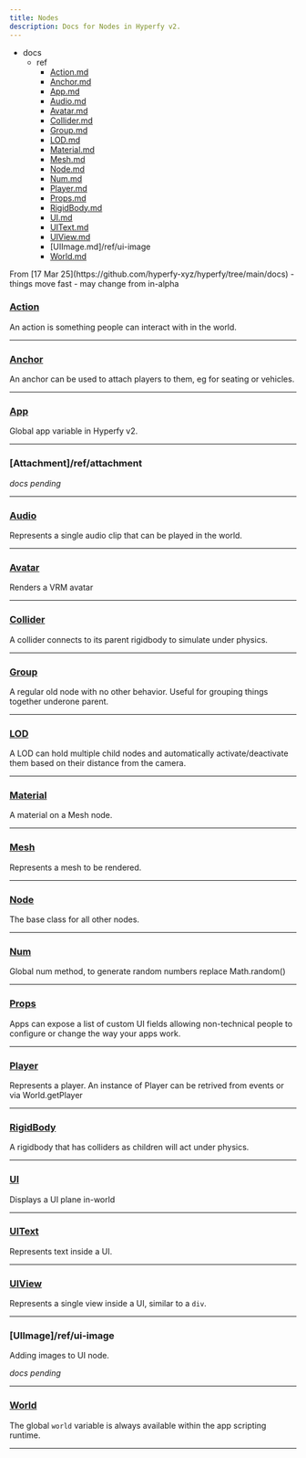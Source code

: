 ```yaml
---
title: Nodes
description: Docs for Nodes in Hyperfy v2.
---
```


<FileTree>

- docs
  - ref
    - [Action.md](/ref/action/)
    - [Anchor.md](/ref/anchor)
    - [App.md](/ref/app)
    - [Audio.md](/ref/audio)
    - [Avatar.md](/ref/avatar)
    - [Collider.md](/ref/collider)
    - [Group.md](/ref/group)
    - [LOD.md](/ref/lod)
    - [Material.md](/ref/material)
    - [Mesh.md](/ref/mesh)
    - [Node.md](/ref/node)
    - [Num.md](/ref/num)
    - [Player.md](/ref/player)
    - [Props.md](/ref/props)
    - [RigidBody.md](/ref/rigid-body)
    - [UI.md](/ref/ui)
    - [UIText.md](/ref/ui-text)
    - [UIView.md](/ref/ui-view)
    - [UIImage.md]/ref/ui-image
    - [World.md](/ref/world)


</FileTree>


<Aside type="caution">
From [17 Mar 25](https://github.com/hyperfy-xyz/hyperfy/tree/main/docs)  - things move fast - may change from in-alpha
</Aside>


### [Action](/ref/action)

An action is something people can interact with in the world.

---

### [Anchor](/ref/anchor)

An anchor can be used to attach players to them, eg for seating or vehicles.

---

### [App](/ref/app)
Global app variable in Hyperfy v2.

---

### [Attachment]/ref/attachment

*docs pending*

---

### [Audio](/ref/audio)
Represents a single audio clip that can be played in the world.

---

### [Avatar](/ref/avatar)
Renders a VRM avatar

---

### [Collider](/ref/collider)
A collider connects to its parent rigidbody to simulate under physics.

---

### [Group](/ref/group)
A regular old node with no other behavior. Useful for grouping things together underone parent.

---

### [LOD](/ref/lod)
A LOD can hold multiple child nodes and automatically activate/deactivate them based on their distance from the camera.

---

### [Material](/ref/material)
A material on a Mesh node.

---

### [Mesh](/ref/mesh)
Represents a mesh to be rendered.

---

### [Node](/ref/node)
The base class for all other nodes.

---

### [Num](/ref/num)
Global num method, to generate random numbers replace Math.random()

---

### [Props](/ref/props)
Apps can expose a list of custom UI fields allowing non-technical people to configure or change the way your apps work.

---

### [Player](/ref/player)
Represents a player. An instance of Player can be retrived from events or via World.getPlayer

---

### [RigidBody](/ref/rigid-body)
A rigidbody that has colliders as children will act under physics.

---

### [UI](/ref/ui)
Displays a UI plane in-world

---

### [UIText](/ref/ui-text)
Represents text inside a UI.

---

### [UIView](/ref/ui-view)
Represents a single view inside a UI, similar to a `div`.

---

### [UIImage]/ref/ui-image
Adding images to UI node.

*docs pending*

---

### [World](/ref/world)
The global `world` variable is always available within the app scripting runtime.

---
